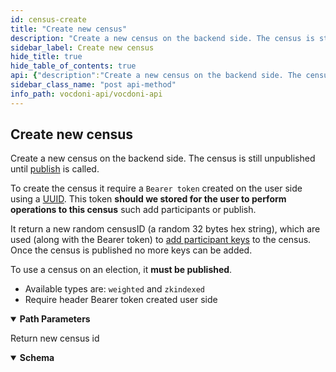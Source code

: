 ```yaml
---
id: census-create
title: "Create new census"
description: "Create a new census on the backend side. The census is still unpublished until [publish](census-publish) is"
sidebar_label: Create new census
hide_title: true
hide_table_of_contents: true
api: {"description":"Create a new census on the backend side. The census is still unpublished until [publish](census-publish) is \ncalled.  \n\nTo create the census it require a `Bearer token` created on the user side using a \n[UUID](https://en.wikipedia.org/wiki/Universally_unique_identifier). This token **should we stored for the user \nto perform operations to this census** such add participants or publish.\n\nIt return a new random censusID (a random 32 bytes hex string), which are used (along with the Bearer token) to \n[add participant keys](census-add-participants) to the census. Once the census is published no more keys can be \nadded.\n\nTo use a census on an election, it **must be published**.\n\n- Available types are: `weighted` and `zkindexed`\n- Require header Bearer token created user side","operationId":"censusCreate","tags":["Censuses"],"security":[{"bearerAuth":[]}],"parameters":[{"name":"type","in":"path","description":"Census types","required":true,"schema":{"type":"string","enum":["weighted","zkindexed"],"example":"weighted"}}],"responses":{"200":{"description":"Return new census id","content":{"application/json":{"schema":{"type":"object","properties":{"censusId":{"type":"string","description":"Random 32 bytes hex string","example":"b547a9c83ad7d61b568cf10ebbb25338d680810fa219fa69477cfbd860b386c2"}}}}}}},"method":"post","path":"/censuses/{type}","servers":[{"url":"https://api-dev.vocdoni.net/v2/"}],"securitySchemes":{"bearerAuth":{"type":"http","scheme":"bearer"}},"info":{"version":"2.0.0","title":"Vocdoni API","description":"The Vocdoni API is a REST API that substitutes the previous RPCs in order to make it easier for  developers/integrators to build on top of the voting protocol. This API facilitates creating votings using Vocdoni,  without the hassle of learning a complex blockchain platform, allowing to perform all the features that enable the  voting protocol such as creating an account, entity, voting process, census & vote, abstracting as much as possible  the complexity and offering simple and straightforward methods to perform those actions. \nYou can review the API endpoints documentation in this section, the main entities are:\n- [**Chain**](chain): The Vocdoni blockchain is named Vochain. It is a Byzantine fault-tolerant network based on Tendermint that  executes the Vocdoni Protocol logic represented as a state machine. Its main purpose is to register votes in a  decentralized and verifiable format. In those endpoints, you can consult the state of the chain, transactions costs,  list organizations and get more Vochain info.\n- [**Accounts**](accounts): Identified by an Ethereum like address. An account can create and manage elections, transfer tokens,  give power to other accounts on his behalf (delegates) and manage its metadata.\n- [**Elections**](elections): Is a rule-set of options and requirements for creating a process in which people vote a series of  options. To know more about the params of an election and its lifecycle go [here](../get-started/intro#23-elections).  In this section you will find all information related to an election as its information, election keys, submitted  votes & how to create a new election.\n- [**Censuses**](censuses): The census is a key component of any voting process. It specifies the set of users (identified by a  public key or address) eligible for participating in an election. To understand more about the Censuses you can  check [here](../get-started/intro#21-the-census). Here you will be able to get censuses information like the Merkle  root, total weight & size, import/export the censuses and create new ones.\n- [**Votes**](votes): All the information related to the vote issued by a participant in a vote, you can check the validity of  the vote, consult your information and send a vote."},"postman":{"name":"Create new census","description":{"content":"Create a new census on the backend side. The census is still unpublished until [publish](census-publish) is \ncalled.  \n\nTo create the census it require a `Bearer token` created on the user side using a \n[UUID](https://en.wikipedia.org/wiki/Universally_unique_identifier). This token **should we stored for the user \nto perform operations to this census** such add participants or publish.\n\nIt return a new random censusID (a random 32 bytes hex string), which are used (along with the Bearer token) to \n[add participant keys](census-add-participants) to the census. Once the census is published no more keys can be \nadded.\n\nTo use a census on an election, it **must be published**.\n\n- Available types are: `weighted` and `zkindexed`\n- Require header Bearer token created user side","type":"text/plain"},"url":{"path":["censuses",":type"],"host":["{{baseUrl}}"],"query":[],"variable":[{"disabled":false,"description":{"content":"(Required) Census types","type":"text/plain"},"type":"any","value":"","key":"type"}]},"header":[{"key":"Accept","value":"application/json"}],"method":"POST","auth":{"type":"bearer","bearer":[{"type":"any","value":"<Bearer Token>","key":"token"}]}}}
sidebar_class_name: "post api-method"
info_path: vocdoni-api/vocdoni-api
---
```



## Create new census



Create a new census on the backend side. The census is still unpublished until [publish](census-publish) is 
called.  

To create the census it require a `Bearer token` created on the user side using a 
[UUID](https://en.wikipedia.org/wiki/Universally_unique_identifier). This token **should we stored for the user 
to perform operations to this census** such add participants or publish.

It return a new random censusID (a random 32 bytes hex string), which are used (along with the Bearer token) to 
[add participant keys](census-add-participants) to the census. Once the census is published no more keys can be 
added.

To use a census on an election, it **must be published**.

- Available types are: `weighted` and `zkindexed`
- Require header Bearer token created user side

<details style={{"marginBottom":"1rem"}} data-collapsed={false} open={true}><summary style={{}}><strong>Path Parameters</strong></summary><div><ul><ParamsItem className={"paramsItem"} param={{"name":"type","in":"path","description":"Census types","required":true,"schema":{"type":"string","enum":["weighted","zkindexed"],"example":"weighted"}}}></ParamsItem></ul></div></details><div><ApiTabs><TabItem label={"200"} value={"200"}><div>

Return new census id

</div><div><MimeTabs schemaType={"response"}><TabItem label={"application/json"} value={"application/json"}><SchemaTabs><TabItem label={"Schema"} value={"Schema"}><details style={{}} data-collapsed={false} open={true}><summary style={{"textAlign":"left"}}><strong>Schema</strong></summary><div style={{"textAlign":"left","marginLeft":"1rem"}}></div><ul style={{"marginLeft":"1rem"}}><SchemaItem collapsible={false} name={"censusId"} required={false} schemaDescription={"Random 32 bytes hex string"} schemaName={"string"} qualifierMessage={undefined} defaultValue={undefined}></SchemaItem></ul></details></TabItem><TabItem label={"Example (from schema)"} value={"Example (from schema)"}><ResponseSamples responseExample={"{\n  \"censusId\": \"b547a9c83ad7d61b568cf10ebbb25338d680810fa219fa69477cfbd860b386c2\"\n}"} language={"json"}></ResponseSamples></TabItem></SchemaTabs></TabItem></MimeTabs></div></TabItem></ApiTabs></div>
      
